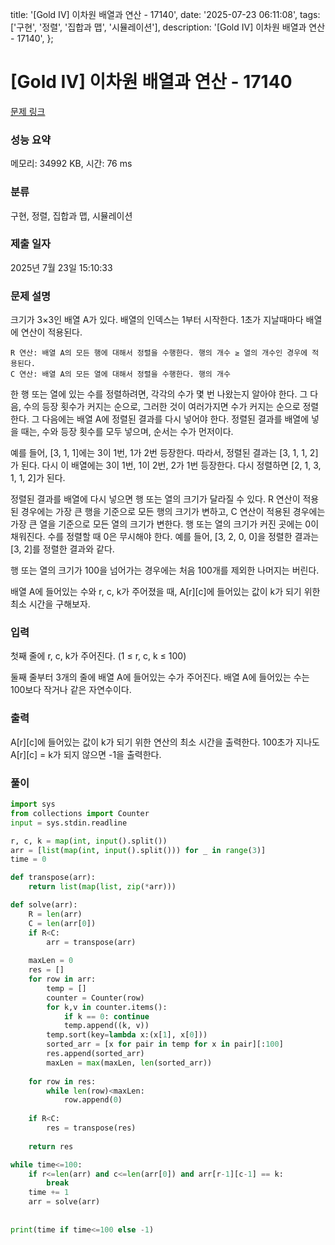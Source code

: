   title: '[Gold IV] 이차원 배열과 연산 - 17140',
  date: '2025-07-23 06:11:08',
  tags: ['구현', '정렬', '집합과 맵', '시뮬레이션'],
  description: '[Gold IV] 이차원 배열과 연산 - 17140',
};

# [Gold IV] 이차원 배열과 연산 - 17140 

[문제 링크](https://www.acmicpc.net/problem/17140) 

### 성능 요약

메모리: 34992 KB, 시간: 76 ms

### 분류

구현, 정렬, 집합과 맵, 시뮬레이션

### 제출 일자

2025년 7월 23일 15:10:33

### 문제 설명

크기가 3×3인 배열 A가 있다. 배열의 인덱스는 1부터 시작한다. 1초가 지날때마다 배열에 연산이 적용된다.

	R 연산: 배열 A의 모든 행에 대해서 정렬을 수행한다. 행의 개수 ≥ 열의 개수인 경우에 적용된다.
	C 연산: 배열 A의 모든 열에 대해서 정렬을 수행한다. 행의 개수 

한 행 또는 열에 있는 수를 정렬하려면, 각각의 수가 몇 번 나왔는지 알아야 한다. 그 다음, 수의 등장 횟수가 커지는 순으로, 그러한 것이 여러가지면 수가 커지는 순으로 정렬한다. 그 다음에는 배열 A에 정렬된 결과를 다시 넣어야 한다. 정렬된 결과를 배열에 넣을 때는, 수와 등장 횟수를 모두 넣으며, 순서는 수가 먼저이다.

예를 들어, [3, 1, 1]에는 3이 1번, 1가 2번 등장한다. 따라서, 정렬된 결과는 [3, 1, 1, 2]가 된다. 다시 이 배열에는 3이 1번, 1이 2번, 2가 1번 등장한다. 다시 정렬하면 [2, 1, 3, 1, 1, 2]가 된다.

정렬된 결과를 배열에 다시 넣으면 행 또는 열의 크기가 달라질 수 있다. R 연산이 적용된 경우에는 가장 큰 행을 기준으로 모든 행의 크기가 변하고, C 연산이 적용된 경우에는 가장 큰 열을 기준으로 모든 열의 크기가 변한다. 행 또는 열의 크기가 커진 곳에는 0이 채워진다. 수를 정렬할 때 0은 무시해야 한다. 예를 들어, [3, 2, 0, 0]을 정렬한 결과는 [3, 2]를 정렬한 결과와 같다.

행 또는 열의 크기가 100을 넘어가는 경우에는 처음 100개를 제외한 나머지는 버린다.

배열 A에 들어있는 수와 r, c, k가 주어졌을 때, A[r][c]에 들어있는 값이 k가 되기 위한 최소 시간을 구해보자.

### 입력 

 첫째 줄에 r, c, k가 주어진다. (1 ≤ r, c, k ≤ 100)

둘째 줄부터 3개의 줄에 배열 A에 들어있는 수가 주어진다. 배열 A에 들어있는 수는 100보다 작거나 같은 자연수이다.

### 출력 

 A[r][c]에 들어있는 값이 k가 되기 위한 연산의 최소 시간을 출력한다. 100초가 지나도 A[r][c] = k가 되지 않으면 -1을 출력한다.

### 풀이
```python
import sys
from collections import Counter
input = sys.stdin.readline

r, c, k = map(int, input().split())
arr = [list(map(int, input().split())) for _ in range(3)]
time = 0

def transpose(arr):
    return list(map(list, zip(*arr)))

def solve(arr):
    R = len(arr)
    C = len(arr[0])
    if R<C:
        arr = transpose(arr)
    
    maxLen = 0
    res = []
    for row in arr:
        temp = []
        counter = Counter(row)
        for k,v in counter.items():
            if k == 0: continue
            temp.append((k, v))
        temp.sort(key=lambda x:(x[1], x[0]))
        sorted_arr = [x for pair in temp for x in pair][:100]
        res.append(sorted_arr)
        maxLen = max(maxLen, len(sorted_arr))
    
    for row in res:
        while len(row)<maxLen:
            row.append(0)
    
    if R<C:
        res = transpose(res)
    
    return res

while time<=100:
    if r<=len(arr) and c<=len(arr[0]) and arr[r-1][c-1] == k:
        break
    time += 1
    arr = solve(arr)
    
    
print(time if time<=100 else -1)
```